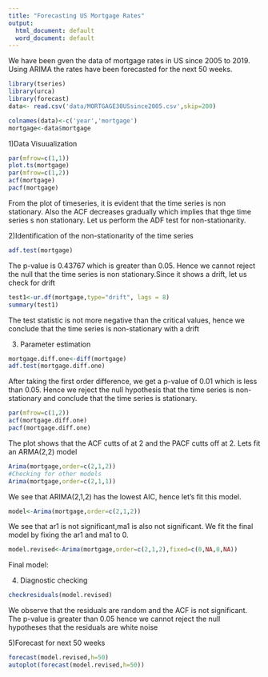 ```yaml
---
title: "Forecasting US Mortgage Rates"
output:
  html_document: default
  word_document: default
---
```

We have been gven the data of mortgage rates in US since 2005 to 2019. Using ARIMA the rates have been forecasted for the next 50 weeks.
```r
library(tseries)
library(urca)
library(forecast)
data<- read.csv('data/MORTGAGE30USsince2005.csv',skip=200)

colnames(data)<-c('year','mortgage')
mortgage<-data$mortgage

```
1)Data Visuualization
```r
par(mfrow=c(1,1))
plot.ts(mortgage)
par(mfrow=c(1,2))
acf(mortgage)
pacf(mortgage)
```
From the plot of timeseries, it is evident that the time series is non stationary. Also the ACF decreases gradually which implies that thge time series s non stationary.
Let us perform the ADF test for non-stationarity.

2)Identification of the non-stationarity of the time series
```r
adf.test(mortgage)
```
The p-value is 0.43767 which is greater than 0.05. Hence we cannot reject the null that the time series is non stationary.Since it shows a drift, let us check for drift
```r
test1<-ur.df(mortgage,type="drift", lags = 8)
summary(test1)

```
The test statistic is not more negative than the critical values, hence we conclude that the time series is non-stationary with a drift

3) Parameter estimation
```r
mortgage.diff.one<-diff(mortgage)
adf.test(mortgage.diff.one)

```

After taking the first order difference, we get a p-value of 0.01 which is less than 0.05. Hence we reject the null hypothesis that the time series is non-stationary and conclude that the time series is stationary.
```r
par(mfrow=c(1,2))
acf(mortgage.diff.one)
pacf(mortgage.diff.one)

```
The plot shows that the ACF cutts of at 2 and the PACF cutts off at 2. Lets fit an ARMA(2,2) model
```r
Arima(mortgage,order=c(2,1,2))
#Checking for other models
Arima(mortgage,order=c(2,1,1))

```
We see that ARIMA(2,1,2) has the lowest AIC, hence let's fit this model.
```r
model<-Arima(mortgage,order=c(2,1,2))
```

We see that ar1 is not significant,ma1 is also not significant.
We fit the final model by fixing the ar1 and ma1 to 0.
```r
model.revised<-Arima(mortgage,order=c(2,1,2),fixed=c(0,NA,0,NA))
```
Final model:

4) Diagnostic checking
```r
checkresiduals(model.revised)
```
We observe that the residuals are random and the ACF is not significant. The p-value is greater than 0.05 hence we cannot reject the null hypotheses that the residuals are white noise

5)Forecast for next 50 weeks
```r
forecast(model.revised,h=50)
autoplot(forecast(model.revised,h=50))

```


